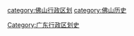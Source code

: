 [[Category:广东行政区划史|Category:广东行政区划史]]
[[category:佛山行政区划|category:佛山行政区划]]
[[category:佛山历史|category:佛山历史]]